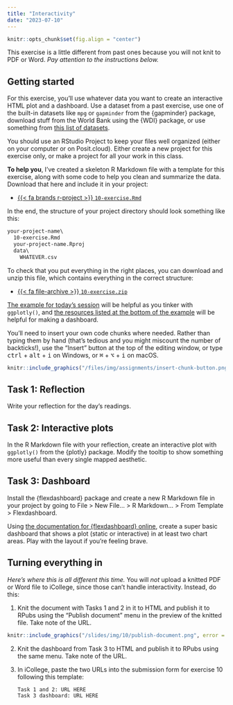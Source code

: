 ```yaml
---
title: "Interactivity"
date: "2023-07-10"
---
```


```r
knitr::opts_chunk$set(fig.align = "center")
```

This exercise is a little different from past ones because you will not knit to PDF or Word. *Pay attention to the instructions below.*


## Getting started

For this exercise, you'll use whatever data you want to create an interactive HTML plot and a dashboard. Use a dataset from a past exercise, use one of the built-in datasets like `mpg` or `gapminder` from the {gapminder} package, download stuff from the World Bank using the {WDI} package, or use something from [this list of datasets](/resource/data.qmd).

You should use an RStudio Project to keep your files well organized (either on your computer or on Posit.cloud). Either create a new project for this exercise only, or make a project for all your work in this class.

**To help you**, I've created a skeleton R Markdown file with a template for this exercise, along with some code to help you clean and summarize the data. Download that here and include it in your project:

- [{{< fa brands r-project >}} `10-exercise.Rmd`](/projects/10-exercise/10-exercise.Rmd)

In the end, the structure of your project directory should look something like this:

```default
your-project-name\
  10-exercise.Rmd
  your-project-name.Rproj
  data\
    WHATEVER.csv
```

To check that you put everything in the right places, you can download and unzip this file, which contains everything in the correct structure:

- [{{< fa file-archive >}} `10-exercise.zip`](/projects/10-exercise.zip)

[The example for today's session](/example/10-example.qmd) will be helpful as you tinker with `ggplotly()`, and [the resources listed at the bottom of the example](/example/10-example.qmd#making-a-dashboard-with-flexdashboard) will be helpful for making a dashboard.

You'll need to insert your own code chunks where needed. Rather than typing them by hand (that's tedious and you might miscount the number of backticks!), use the "Insert" button at the top of the editing window, or type <kbd>ctrl</kbd> + <kbd>alt</kbd> + <kbd>i</kbd> on Windows, or <kbd>⌘</kbd> + <kbd>⌥</kbd> + <kbd>i</kbd> on macOS.

```r
knitr::include_graphics("/files/img/assignments/insert-chunk-button.png", error = FALSE)
```

## Task 1: Reflection

Write your reflection for the day's readings.


## Task 2: Interactive plots

In the R Markdown file with your reflection, create an interactive plot with `ggplotly()` from the {plotly} package. Modify the tooltip to show something more useful than every single mapped aesthetic.


## Task 3: Dashboard

Install the {flexdashboard} package and create a new R Markdown file in your project by going to File > New File… > R Markdown… > From Template > Flexdashboard.

Using [the documentation for {flexdashboard} online](https://pkgs.rstudio.com/flexdashboard/articles/using.html), create a super basic dashboard that shows a plot (static or interactive) in at least two chart areas. Play with the layout if you're feeling brave.


## Turning everything in

*Here's where this is all different this time.* You will *not* upload a knitted PDF or Word file to iCollege, since those can't handle interactivity. Instead, do this:

1. Knit the document with Tasks 1 and 2 in it to HTML and publish it to RPubs using the "Publish document" menu in the preview of the knitted file. Take note of the URL.

```r
knitr::include_graphics("/slides/img/10/publish-document.png", error = FALSE)
```

2. Knit the dashboard from Task 3 to HTML and publish it to RPubs using the same menu. Take note of the URL.

3. In iCollege, paste the two URLs into the submission form for exercise 10 following this template:

   ```default
   Task 1 and 2: URL HERE
   Task 3 dashboard: URL HERE
   ```
